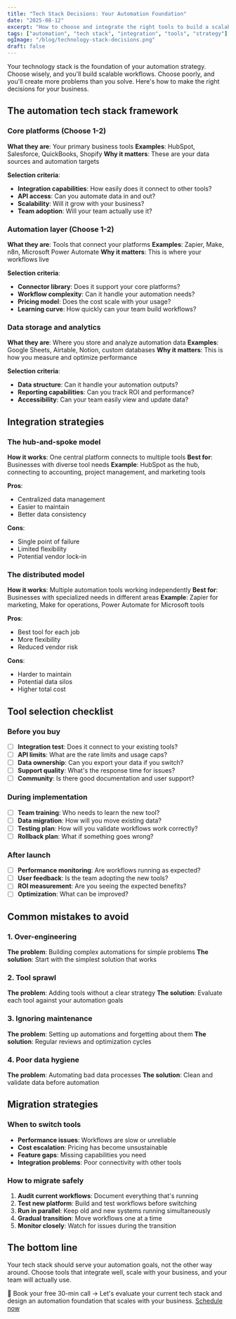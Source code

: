 ```yaml
---
title: "Tech Stack Decisions: Your Automation Foundation"
date: "2025-08-12"
excerpt: "How to choose and integrate the right tools to build a scalable automation foundation for your business."
tags: ["automation", "tech stack", "integration", "tools", "strategy"]
ogImage: "/blog/technology-stack-decisions.png"
draft: false
---
```


Your technology stack is the foundation of your automation strategy. Choose wisely, and you'll build scalable workflows. Choose poorly, and you'll create more problems than you solve. Here's how to make the right decisions for your business.

## The automation tech stack framework

### Core platforms (Choose 1-2)
**What they are**: Your primary business tools
**Examples**: HubSpot, Salesforce, QuickBooks, Shopify
**Why it matters**: These are your data sources and automation targets

**Selection criteria**:
- **Integration capabilities**: How easily does it connect to other tools?
- **API access**: Can you automate data in and out?
- **Scalability**: Will it grow with your business?
- **Team adoption**: Will your team actually use it?

### Automation layer (Choose 1-2)
**What they are**: Tools that connect your platforms
**Examples**: Zapier, Make, n8n, Microsoft Power Automate
**Why it matters**: This is where your workflows live

**Selection criteria**:
- **Connector library**: Does it support your core platforms?
- **Workflow complexity**: Can it handle your automation needs?
- **Pricing model**: Does the cost scale with your usage?
- **Learning curve**: How quickly can your team build workflows?

### Data storage and analytics
**What they are**: Where you store and analyze automation data
**Examples**: Google Sheets, Airtable, Notion, custom databases
**Why it matters**: This is how you measure and optimize performance

**Selection criteria**:
- **Data structure**: Can it handle your automation outputs?
- **Reporting capabilities**: Can you track ROI and performance?
- **Accessibility**: Can your team easily view and update data?

## Integration strategies

### The hub-and-spoke model
**How it works**: One central platform connects to multiple tools
**Best for**: Businesses with diverse tool needs
**Example**: HubSpot as the hub, connecting to accounting, project management, and marketing tools

**Pros**:
- Centralized data management
- Easier to maintain
- Better data consistency

**Cons**:
- Single point of failure
- Limited flexibility
- Potential vendor lock-in

### The distributed model
**How it works**: Multiple automation tools working independently
**Best for**: Businesses with specialized needs in different areas
**Example**: Zapier for marketing, Make for operations, Power Automate for Microsoft tools

**Pros**:
- Best tool for each job
- More flexibility
- Reduced vendor risk

**Cons**:
- Harder to maintain
- Potential data silos
- Higher total cost

## Tool selection checklist

### Before you buy
- [ ] **Integration test**: Does it connect to your existing tools?
- [ ] **API limits**: What are the rate limits and usage caps?
- [ ] **Data ownership**: Can you export your data if you switch?
- [ ] **Support quality**: What's the response time for issues?
- [ ] **Community**: Is there good documentation and user support?

### During implementation
- [ ] **Team training**: Who needs to learn the new tool?
- [ ] **Data migration**: How will you move existing data?
- [ ] **Testing plan**: How will you validate workflows work correctly?
- [ ] **Rollback plan**: What if something goes wrong?

### After launch
- [ ] **Performance monitoring**: Are workflows running as expected?
- [ ] **User feedback**: Is the team adopting the new tools?
- [ ] **ROI measurement**: Are you seeing the expected benefits?
- [ ] **Optimization**: What can be improved?

## Common mistakes to avoid

### 1. Over-engineering
**The problem**: Building complex automations for simple problems
**The solution**: Start with the simplest solution that works

### 2. Tool sprawl
**The problem**: Adding tools without a clear strategy
**The solution**: Evaluate each tool against your automation goals

### 3. Ignoring maintenance
**The problem**: Setting up automations and forgetting about them
**The solution**: Regular reviews and optimization cycles

### 4. Poor data hygiene
**The problem**: Automating bad data processes
**The solution**: Clean and validate data before automation

## Migration strategies

### When to switch tools
- **Performance issues**: Workflows are slow or unreliable
- **Cost escalation**: Pricing has become unsustainable
- **Feature gaps**: Missing capabilities you need
- **Integration problems**: Poor connectivity with other tools

### How to migrate safely
1. **Audit current workflows**: Document everything that's running
2. **Test new platform**: Build and test workflows before switching
3. **Run in parallel**: Keep old and new systems running simultaneously
4. **Gradual transition**: Move workflows one at a time
5. **Monitor closely**: Watch for issues during the transition

## The bottom line

Your tech stack should serve your automation goals, not the other way around. Choose tools that integrate well, scale with your business, and your team will actually use.

📅 Book your free 30-min call → Let's evaluate your current tech stack and design an automation foundation that scales with your business. [Schedule now](/book)
